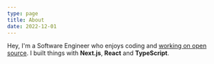 ```yaml
---
type: page
title: About
date: 2022-12-01
---
```


Hey, I'm a Software Engineer who enjoys coding and [working on open source](https://github.com/promer94).
I built things with **Next.js**, **React** and **TypeScript**.

